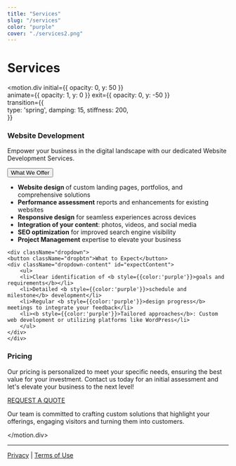 ```yaml
---
title: "Services"
slug: "/services"
color: "purple"
cover: "./services2.png"
---
```




# Services

<motion.div
  initial={{ opacity: 0, y: 50 }}      
  animate={{ opacity: 1, y: 0 }}
  exit={{ opacity: 0, y: -50 }}  
  transition={{              
    type: 'spring',
    damping: 15,
    stiffness: 200,            
  }}
>

### Website Development

Empower your business in the digital landscape with our dedicated Website Development Services.

<div className='dropcontainer'>
    <div className="dropdown">
    <button className="dropbtn">What We Offer</button>
    <div className="dropdown-content" id="offerContent">
        <ul>
        <li><b style={{color:'purple'}}>Website design </b>of custom landing pages, portfolios, and comprehensive solutions</li>
        <li><b style={{color:'purple'}}>Performance assessment</b> reports and enhancements for existing websites</li>
        <li><b style={{color:'purple'}}>Responsive design</b> for seamless experiences across devices</li>
        <li><b style={{color:'purple'}}>Integration of your content</b>: photos, videos, and social media</li>
        <li><b style={{color:'purple'}}>SEO optimization</b> for improved search engine visibility</li>
        <li><b style={{color:'purple'}}>Project Management</b> expertise to elevate your business</li>
        </ul>
    </div>
    </div>

    <div className="dropdown">
    <button className="dropbtn">What to Expect</button>
    <div className="dropdown-content" id="expectContent">
        <ul>
        <li>Clear identification of <b style={{color:'purple'}}>goals and requirements</b></li>
        <li>Detailed <b style={{color:'purple'}}>schedule and milestone</b> development</li>
        <li>Regular <b style={{color:'purple'}}>design progress</b> meetings to integrate your feedback</li>
        <li><b style={{color:'purple'}}>Tailored approaches</b>: Custom web development or utilizing platforms like WordPress</li>
        </ul>
    </div>
    </div>
</div>


### Pricing

Our pricing is personalized to meet your specific needs, ensuring the best value for your investment. Contact us today for an initial assessment and let's elevate your business to the next level!
<div className="button">
  <a href="/contact">REQUEST A QUOTE</a>
</div>

Our team is committed to crafting custom solutions that highlight your offerings, engaging visitors and turning them into customers.

</motion.div>


_______________________________________________________________________________________________________________________

<div style={{textAlign:'center', marginTop:'20px'}}>
  <a href="../privacy#privacy-policy" style={{color:'black'}}>Privacy</a><span> | </span>
  <a href="../privacy#termsofuse-policy" style={{color:'black'}}>Terms of Use</a>
</div>